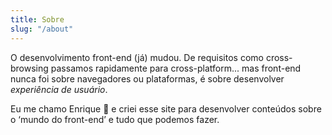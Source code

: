 ```yaml
---
title: Sobre
slug: "/about"
---
```


O desenvolvimento front-end (já) mudou. De requisitos como cross-browsing passamos rapidamente para cross-platform... mas front-end nunca foi sobre navegadores ou plataformas, é sobre desenvolver *experiência de usuário*.

Eu me chamo Enrique 👋 e criei esse site para desenvolver conteúdos sobre o ‘mundo do front-end’ e tudo que podemos fazer.
